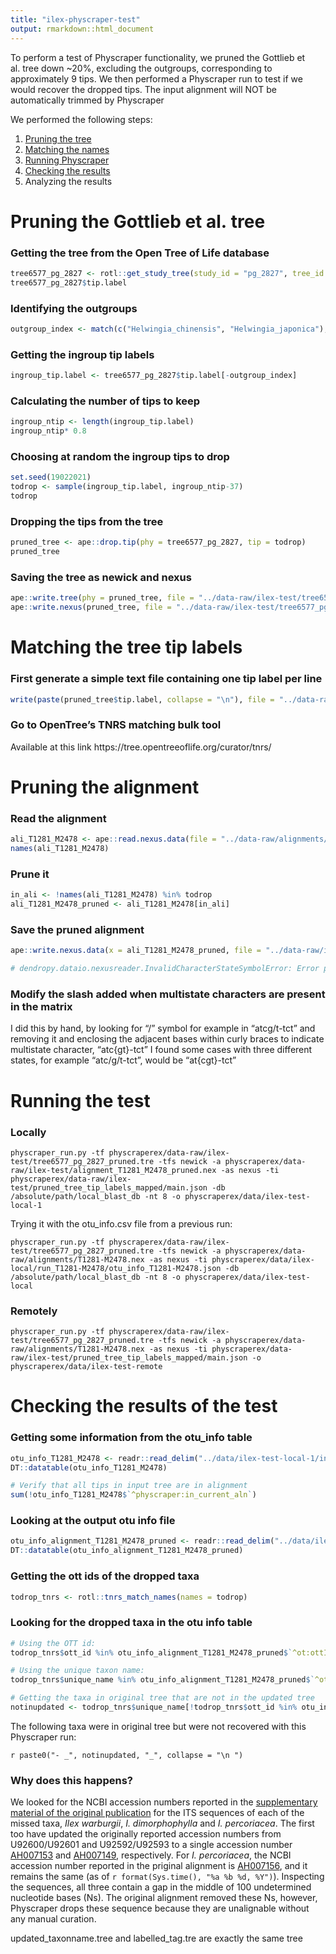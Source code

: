 ```yaml
---
title: "ilex-physcraper-test"
output: rmarkdown::html_document
---
```


To perform a test of Physcraper functionality, we pruned the Gottlieb et al. tree down ~20%, excluding the outgroups, corresponding to approximately 9 tips. We then performed a Physcraper run to test if we would recover the dropped tips.
The input alignment will NOT be automatically trimmed by Physcraper

We performed the following steps:

1. [Pruning the tree](#pruning)
1. [Matching the names](#matching)
1. [Running Physcraper](#running)
1. [Checking the results](#checking)
1. Analyzing the results

# Pruning the Gottlieb et al. tree

### Getting the tree from the Open Tree of Life database

```r
tree6577_pg_2827 <- rotl::get_study_tree(study_id = "pg_2827", tree_id = "tree6577", tip_label = "original_label")
tree6577_pg_2827$tip.label
```

### Identifying the outgroups
```r
outgroup_index <- match(c("Helwingia_chinensis", "Helwingia_japonica"), tree6577_pg_2827$tip.label)
```


### Getting the ingroup tip labels
```r
ingroup_tip.label <- tree6577_pg_2827$tip.label[-outgroup_index]
```


### Calculating the number of tips to keep
```r
ingroup_ntip <- length(ingroup_tip.label)
ingroup_ntip* 0.8
```

### Choosing at random the ingroup tips to drop
```r

set.seed(19022021)
todrop <- sample(ingroup_tip.label, ingroup_ntip-37)
todrop
```

### Dropping the tips from the tree

```r
pruned_tree <- ape::drop.tip(phy = tree6577_pg_2827, tip = todrop)
pruned_tree
```

### Saving the tree as newick and nexus

```r
ape::write.tree(phy = pruned_tree, file = "../data-raw/ilex-test/tree6577_pg_2827_pruned.tre")
ape::write.nexus(pruned_tree, file = "../data-raw/ilex-test/tree6577_pg_2827_pruned.nex")
```

# Matching the tree tip labels

### First generate a simple text file containing one tip label per line

```r

write(paste(pruned_tree$tip.label, collapse = "\n"), file = "../data-raw/ilex-test/pruned_tree_tip_labels.txt")
```

### Go to OpenTree's TNRS matching bulk tool

Available at this link https://tree.opentreeoflife.org/curator/tnrs/



# Pruning the alignment

### Read the alignment

```r
ali_T1281_M2478 <- ape::read.nexus.data(file = "../data-raw/alignments/T1281-M2478.nex")
names(ali_T1281_M2478)
```

### Prune it

```r
in_ali <- !names(ali_T1281_M2478) %in% todrop
ali_T1281_M2478_pruned <- ali_T1281_M2478[in_ali]
```

### Save the pruned alignment

```r
ape::write.nexus.data(x = ali_T1281_M2478_pruned, file = "../data-raw/ilex-test/alignment_T1281_M2478_pruned.nex", interleaved = FALSE)

# dendropy.dataio.nexusreader.InvalidCharacterStateSymbolError: Error parsing data source 'physcraperex/data-raw/ilex-test/alignment_T1281_M2478_pruned.nex' on line 7 at column 33: Unrecognized character state symbol for state alphabet 'DNA' (DnaStateAlphabet) : '/'
```

### Modify the slash added when multistate characters are present in the matrix

I did this by hand, by looking for "/" symbol for example in "atcg/t-tct" and removing it and enclosing the adjacent bases within curly braces to indicate multistate character, "atc{gt}-tct"
I found some cases with three different states, for example "atc/g/t-tct", would be "at{cgt}-tct"

# Running the test

### Locally

```
physcraper_run.py -tf physcraperex/data-raw/ilex-test/tree6577_pg_2827_pruned.tre -tfs newick -a physcraperex/data-raw/ilex-test/alignment_T1281_M2478_pruned.nex -as nexus -ti physcraperex/data-raw/ilex-test/pruned_tree_tip_labels_mapped/main.json -db /absolute/path/local_blast_db -nt 8 -o physcraperex/data/ilex-test-local-1
```
Trying it with the otu_info.csv file from a previous run:

```
physcraper_run.py -tf physcraperex/data-raw/ilex-test/tree6577_pg_2827_pruned.tre -tfs newick -a physcraperex/data-raw/alignments/T1281-M2478.nex -as nexus -ti physcraperex/data/ilex-local/run_T1281-M2478/otu_info_T1281-M2478.json -db /absolute/path/local_blast_db -nt 8 -o physcraperex/data/ilex-test-local
```

### Remotely
```
physcraper_run.py -tf physcraperex/data-raw/ilex-test/tree6577_pg_2827_pruned.tre -tfs newick -a physcraperex/data-raw/alignments/T1281-M2478.nex -as nexus -ti physcraperex/data-raw/ilex-test/pruned_tree_tip_labels_mapped/main.json -o physcraperex/data/ilex-test-remote
```


# Checking the results of the test

### Getting some information from the otu_info table

```r
otu_info_T1281_M2478 <- readr::read_delim("../data/ilex-test-local-1/inputs_alignment_T1281_M2478_pruned/otu_info_alignment_T1281_M2478_pruned.csv", "\t", escape_double = FALSE, trim_ws = TRUE)
DT::datatable(otu_info_T1281_M2478)
```

```r
# Verify that all tips in input tree are in alignment
sum(!otu_info_T1281_M2478$`^physcraper:in_current_aln`)
```


### Looking at the output otu info file

```r

otu_info_alignment_T1281_M2478_pruned <- readr::read_delim("../data/ilex-test-local-1/outputs_alignment_T1281_M2478_pruned/otu_info_alignment_T1281_M2478_pruned.csv", "\t", escape_double = FALSE, trim_ws = TRUE)
DT::datatable(otu_info_alignment_T1281_M2478_pruned)
```

### Getting the ott ids of the dropped taxa

```r

todrop_tnrs <- rotl::tnrs_match_names(names = todrop)
```

### Looking for the dropped taxa in the otu info table

```r

# Using the OTT id:
todrop_tnrs$ott_id %in% otu_info_alignment_T1281_M2478_pruned$`^ot:ottId`

# Using the unique taxon name:
todrop_tnrs$unique_name %in% otu_info_alignment_T1281_M2478_pruned$`^ot:ottTaxonName`

# Getting the taxa in original tree that are not in the updated tree
notinupdated <- todrop_tnrs$unique_name[!todrop_tnrs$ott_id %in% otu_info_alignment_T1281_M2478_pruned$`^ot:ottId`]

```
The following taxa were in original tree but were not recovered with this Physcraper run:

`r paste0("- _", notinupdated, "_", collapse = "\n ")`


### Why does this happens?

We looked for the NCBI accession numbers reported in the [supplementary material of the original publication](https://bsapubs.onlinelibrary.wiley.com/action/downloadSupplement?doi=10.3732%2Fajb.92.2.352&file=ajb20352-sup-0002.pdf) for
the ITS sequences of each of the missed taxa,
_Ilex warburgii_, _I. dimorphophylla_ and _I. percoriacea_. The first too have updated the originally reported accession numbers from U92600/U92601 and U92592/U92593 to a single accession number [AH007153](https://www.ncbi.nlm.nih.gov/nuccore/AH007153.2?expand-gaps=on) and
[AH007149](https://www.ncbi.nlm.nih.gov/nuccore/AH007149), respectively.
For _I. percoriacea_, the NCBI accession number reported in the priginal alignment is [AH007156](https://www.ncbi.nlm.nih.gov/nuccore/AH007156), and it remains the same (as of `r format(Sys.time(), "%a %b %d, %Y")`).
Inspecting the sequences, all three contain a gap in the middle of 100 undetermined nucleotide bases (Ns). The original alignment removed these Ns, however, Physcraper drops these sequence because they are unalignable without any manual curation.









updated_taxonname.tree and labelled_tag.tre are exactly the same tree

